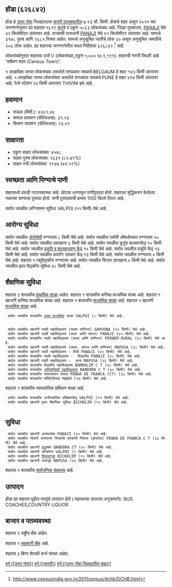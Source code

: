 {{माहितीचौकट भारतीय न्यायक्षेत्र
|प्रकार=शहर 
|जनगणना_स्थलनिर्देशांक=626842
|स्थानिक_नाव=होंडा
|तालुका_नाव=सत्तरी
|जिल्हा_नाव=उत्तर गोवा
|राज्य_नाव =गोवा
|विभाग=
|जिल्हा=[[उत्तर गोवा]]
|तालुका_नावे =[[सत्तरी]]
|जवळचे_शहर =[[BELGAUM]]
|अक्षांश=
|रेखांश=
|शोधक_स्थान =right
|क्षेत्रफळ_एकूण=7.93
|उंची=
|लोकसंख्या_एकूण=5863
|लोकसंख्या_वर्ष=2011
|लोकसंख्या_घनता=739
|लोकसंख्या_पुरुष=3178
|लोकसंख्या_स्त्री=2685
|लिंग_गुणोत्तर=844
|अधिकृत_भाषा=[[कोंकणी, मराठी]]
}}

== होंडा (६२६८४२) ==

होंडा हे [[उत्तर गोवा जिल्हा | उत्तर गोवा]] जिल्ह्यातल्या [[सत्तरी | सत्तरी तालुक्यातील]] ७.९३ चौ. किमी. क्षेत्राचे शहर असून २०११ च्या जनगणनेनुसार ह्या शहरात १६१९ कुटुंबे व एकूण ५८६३ लोकसंख्या आहे. जिल्हा मुख्यालय, [[PANAJI]] येथे ४२ किलोमीटर अंतरावर आहे. राज्याची राजधानी [[PANAJI]] येथे ४२ किलोमीटर अंतरावर आहे.   यामध्ये ३१७८ पुरुष आणि २६८५ स्त्रिया आहेत. यामध्ये अनुसूचित जातीचे लोक ३० असून अनुसूचित जमातीचे २०६ लोक आहेत. ह्या शहराचा जनगणनेतील स्थल निर्देशांक ६२६८४२  <ref>http://www.censusindia.gov.in/2011census/dchb/DCHB.html</ref> आहे.

लोकसंख्येनुसार शहराचा दर्जा V (लोकसंख्या_एकूण ५,००० to ९,९९९).
शहराची नागरी स्थिती आहे 'सर्वेक्षण शहर (Census Town)'.

१ लाखांपेक्षा जास्त लोकसंख्या असलेले सगळ्यात जवळचे BELGAUM हे शहर  १४३ किमी अंतरावर आहे. ५ लाखांपेक्षा जास्त लोकसंख्या असलेले सगळ्यात जवळचे PUNE हे शहर  ४९७ किमी अंतरावर आहे. रेल्वे स्टेशन  २४ किमी अंतरावर THIVIM इथे आहे.


== हवामान ==  
* पाऊस (मिमी.): ४२६१.४४ 
* कमाल तापमान (सेल्सिअस): ३१.५३
* किमान तापमान (सेल्सिअस): २३.५१


== साक्षरता ==  
* एकूण साक्षर लोकसंख्या: ४५७८
* साक्षर पुरुष लोकसंख्या: २६३१ (८२.७९%)
* साक्षर स्त्री लोकसंख्या: १९४७ (७२.५१%)


== स्वच्छता आणि पिण्याचे पाणी ==  
शहरामध्ये उघडी गटारव्यवस्था आहे.
छोट्या धरणातून  पाणीपुरवठा होतो. शहराला शुद्धिकरण केलेल्या नळाच्या पाण्याचा पुरवठा होतो. पाणी पुरवठ्याची क्षमता 1100 किलो लिटर आहे.

सर्वात जवळील अग्निशमन सुविधा VALPOI (११ किमी) येथे आहे.


== आरोग्य सुविधा ==
सर्वात जवळील [[अॅलोपॅथी|अ‍ॅलोपॅथी]] रुग्णालय ८ किमी येथे आहे.
सर्वात जवळील पर्यायी औषधोपचार रुग्णालय ५० किमी येथे आहे.
सर्वात जवळील दवाखाना ६ किमी येथे आहे.
सर्वात जवळील कुटुंब कल्याणकेंद्र १० किमी येथे आहे.
सर्वात जवळील [[प्रसूती| प्रसूति व बालकल्याण केंद्र]] १० किमी येथे आहे.
सर्वात जवळील प्रसूति केंद्र १३ किमी येथे आहे.
सर्वात जवळील क्षयरोग उपचार केंद्र १३ किमी येथे आहे.
सर्वात जवळील रुग्णालय ० किमी येथे आहे.
﻿शहरात १ पशुवैद्यकीय रुग्णालय आहे.
सर्वात जवळील फिरता दवाखाना ० किमी येथे आहे.
सर्वात जवळील इतर वैद्यकीय सुविधा ४८ किमी येथे आहे.






== शैक्षणिक सुविधा ==
शहरात ३ शासकीय [[प्राथमिक शाळा]] आहेत.  
﻿शहरात १ शासकीय कनिष्ठ माध्यमिक शाळा आहे. ﻿शहरात १ खाजगी कनिष्ठ माध्यमिक शाळा आहे.  
﻿शहरात १ शासकीय [[माध्यमिक शाळा]] आहे. ﻿शहरात १ खाजगी [[माध्यमिक शाळा]] आहे.  
  सर्वात जवळील शासकीय [[उच्च माध्यमिक शिक्षण|उच्च माध्यमिक]] शाळा VALPOI (८ किमी) येथे आहे.
   
   
  सर्वात जवळील खाजगी पदवी महाविद्यालय (फक्त वाणिज्य) SARVONA (१२ किमी) येथे आहे.
  सर्वात जवळील खाजगी पदवी महाविद्यालय (कला आणि शास्त्र) PANAJI (४५ किमी) येथे आहे.
  सर्वात जवळील शासकीय पदवी महाविद्यालय (कला आणि वाणिज्य) PERNEM RURAL (४२ किमी) येथे आहे.
  सर्वात जवळील खाजगी पदवी महाविद्यालय (कला. शास्त्र आणि वाणिज्य) MAPUSA (३८ किमी) येथे आहे.
  सर्वात जवळील खाजगी पदवी महाविद्यालय - विधी PANAJI (४५ किमी) येथे आहे.
  सर्वात जवळील शासकीय पदवी महाविद्यालय -  विद्यापीठ PANAJI (४८ किमी) येथे आहे.
  सर्वात जवळील खाजगी पदवी महाविद्यालय -  अन्य MAPUSA (३६ किमी) येथे आहे.
  सर्वात जवळील शासकीय वैद्यकीय महाविद्यालय BAMBOLIM C T (४८ किमी) येथे आहे.
  सर्वात जवळील शासकीय [[अभियांत्रिकी|अभियांत्रिकी महाविद्यालय]] BANDORA C T (४० किमी) येथे आहे.
  सर्वात जवळील शासकीय व्यवस्थापन संस्था PENHA DE FRANCA (CT) (३६ किमी) येथे आहे.
  सर्वात जवळील शासकीय पॉलिटेक्निक MAEM (१७ किमी) येथे आहे.
﻿शहरात १ शासकीय व्यावसायिक प्रशिक्षण शाळा आहे.   
  सर्वात जवळील शासकीय अनौपचारिक प्रशिक्षणकेंद्र VALPOI (११ किमी) येथे आहे.
  सर्वात जवळील खाजगी इतर शैक्षणिक सुविधा BICHOLIM (१२ किमी) येथे आहे.
   


== सुविधा ==
  सर्वात जवळील खाजगी अनाथाश्रम PANAJI (४५ किमी) येथे आहे.
  सर्वात जवळील नोकरी करणाऱ्या स्त्रियांचे सरकारी निवास (होस्टेल) PENHA DE FRANCA C T (३६ किमी) येथे आहे.
  सर्वात जवळील खाजगी वृद्धाश्रम BANDORA CT (४० किमी) येथे आहे.
  सर्वात जवळील खाजगी क्रीडांगण VALPOI (९ किमी) येथे आहे.
  सर्वात जवळील खाजगी [[चित्रपटगृह]] BICHOLIM (१२ किमी) येथे आहे.
  सर्वात जवळील खाजगी सभागृह MAPUSA (४३ किमी) येथे आहे.
﻿शहरात १ शासकीय [[सार्वजनिक ग्रंथालय]] आहे.   


== उत्पादन ==
होंडा ह्या शहरात पुढील वस्तूंचे उत्पादन होते ( महत्वाच्या उतरत्या अनुक्रमाने): BUS COACHES,COUNTRY LIQUOR


== बाजार व पतव्यवस्था ==
शहरात २ राष्ट्रीय बँक आहेत.

﻿शहरात १ [[सहकारी संस्था|सहकारी बॅंक]] आहे.

शहरात ३ बिगर शेतकी कर्ज संस्था आहेत.



[[वर्ग:[[उत्तर गोवा]]]]
[[वर्ग:[[सत्तरी]]]]
[[वर्ग:[[उत्तर गोवा जिल्ह्यातील शहर]]]]


{{संदर्भनोंदी}}
 


